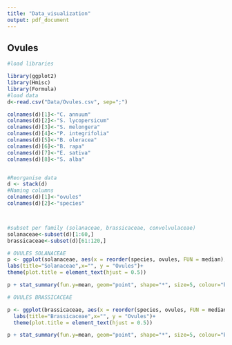 ```yaml
---
title: "Data_visualization"
output: pdf_document
---
```


## Ovules

```r
#load libraries

library(ggplot2)
library(Hmisc)
library(Formula)
#load data
d<-read.csv("Data/Ovules.csv", sep=";")

colnames(d)[1]<-"C. annuum"
colnames(d)[2]<-"S. lycopersicum"
colnames(d)[3]<-"S. melongera"
colnames(d)[4]<-"P. integrifolia"
colnames(d)[5]<-"B. oleracea"
colnames(d)[6]<-"B. rapa"
colnames(d)[7]<-"E. sativa"
colnames(d)[8]<-"S. alba"


#Reorganise data
d <- stack(d)
#Naming columns
colnames(d)[1]<-"ovules"
colnames(d)[2]<-"species"



#subset per family (solanaceae, brassicaceae, convolvulaceae)
solanaceae<-subset(d)[1:60,]
brassicaceae<-subset(d)[61:120,]

# OVULES SOLANACEAE
p <- ggplot(solanaceae, aes(x = reorder(species, ovules, FUN = median), y = ovules)) +   geom_boxplot()+
labs(title="Solanaceae",x="", y = "Ovules")+
theme(plot.title = element_text(hjust = 0.5))

p + stat_summary(fun.y=mean, geom="point", shape="*", size=5, colour="black")

# OVULES BRASSICACEAE

p <- ggplot(brassicaceae, aes(x = reorder(species, ovules, FUN = median), y = ovules)) +   geom_boxplot()+
  labs(title="Brassicaceae",x="", y = "Ovules")+
  theme(plot.title = element_text(hjust = 0.5))

p + stat_summary(fun.y=mean, geom="point", shape="*", size=5, colour="black")


```

